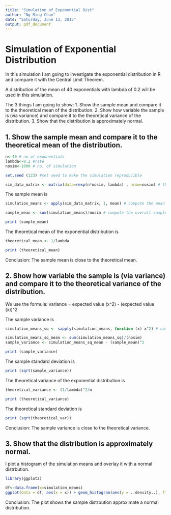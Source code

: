 ```yaml
---
title: "Simulation of Exponential Dist"
author: "Ng Ming Chun"
date: "Saturday, June 13, 2015"
output: pdf_document
---
```


Simulation of Exponential Distribution
======================================

In this simulation I am going to investigate the exponential distribution in R and compare it with the Central Limit Theorem. 

A distribution of the mean of 40 exponentials with lambda of 0.2 will be used in this simulation.

The 3 things I am going to show:
1. Show the sample mean and compare it to the theoretical mean of the distribution.
2. Show how variable the sample is (via variance) and compare it to the theoretical variance of the distribution.
3. Show that the distribution is approximately normal.

## 1. Show the sample mean and compare it to the theoretical mean of the distribution.

```r

n<-40 # no of exponentials
lambda<-0.2 #rate
nosim<-1000 # no. of simulation

set.seed (123) #set seed to make the simulation reproducible

sim_data_matrix <- matrix(data=rexp(n*nosim, lambda) , nrow=nosim) # this will create nosim simulation of n exponentials of lambda rate

```

The sample mean is 
```r
simulation_means <- apply(sim_data_matrix, 1, mean) # compute the mean of each simulation

sample_mean <- sum(simulation_means)/nosim # compute the overall sample mean for the nosim simulations

print (sample_mean)
```

The theoretical mean of the exponential distribution is
```r
theoretical_mean <- 1/lambda

print (theoretical_mean)
```

Conclusion: The sample mean is close to the theoretical mean.

## 2. Show how variable the sample is (via variance) and compare it to the theoretical variance of the distribution.

We use the formula: variance = expected value (x^2) - (expected value (x))^2

The sample variance is
```r
simulation_means_sq <- sapply(simulation_means, function (x) x^2) # compute the square of each simulated data

simulation_means_sq_mean <- sum(simulation_means_sq)/(nosim)
sample_variance <- simulation_means_sq_mean - (sample_mean)^2

print (sample_variance)
```

The sample standard deviation is
```r
print (sqrt(sample_variance))
```

The theoretical variance of the exponential distribution is
```r
theoretical_variance <- (1/lambda)^2/n

print (theoretical_variance)
```

The theoretical standard deviation is
```r
print (sqrt(theoretical_var))
```

Conclusion: The sample variance is close to the theoretical variance.

## 3. Show that the distribution is approximately normal.

I plot a histogram of the simulation means and overlay it with a normal distrbution.
```r
library(ggplot2)

df<-data.frame(x=simulation_means)
ggplot(data = df, aes(x = x)) + geom_histogram(aes(y = ..density..), fill = I("darkolivegreen3"), binwidth = 0.2, color = I("black")) + stat_function(fun = dnorm, arg = list(mean = theoretical_mean, sd = sqrt(theoretical_variance))) + labs(title = "Comparison of exponential means distribution with normal distribution", y="Density", x="Means")

```

Conclusion: The plot shows the sample distrbution approximate a normal distribution.
